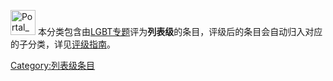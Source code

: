 [[Image:Portal_LGBT.svg|40px]] 本分类包含由[[Wikipedia:LGBT专题|LGBT专题]]评为'''列表级'''的条目，评级后的条目会自动归入对应的子分类，详见[[Wikipedia:LGBT专题/评级|评级指南]]。
{{catmore1|[[Wikipedia:LGBT专题|Wikipedia:LGBT专题]]}}
{{Articles by Quality| topic=LGBT|project=LGBT|format=TOC}}
{{Wikipedia category}}
{{emptycat}}
[[Category:列表级条目|Category:列表级条目]]